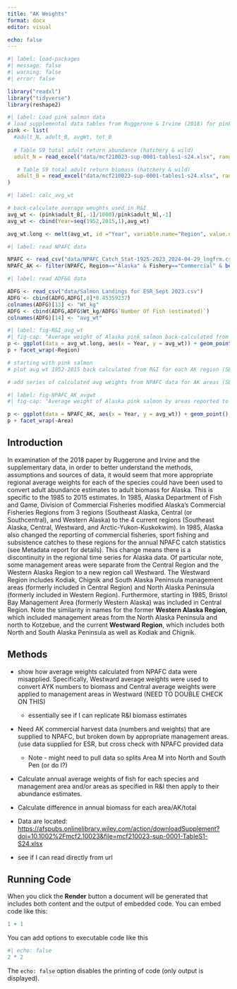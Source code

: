 ```yaml
---
title: "AK Weights"
format: docx
editor: visual

echo: false
---
```


```r
#| label: load-packages
#| message: false
#| warning: false
#| error: false

library("readxl")
library("tidyverse")
library(reshape2)
```

```r
#| label: Load pink salmon data
# load supplemental data tables from Ruggerone & Irvine (2018) for pink salmon (not grabbing the final "total" column)
pink <- list(
  #adult_N, adult_B, avgWt, tot_B
  
  # Table S9 total adult return abundance (hatchery & wild)
  adult_N = read_excel("data/mcf210023-sup-0001-tables1-s24.xlsx", range = "ST 9-12 Total ret (nos) 52-15!A6:O70"),

   # Table S9 total adult return biomass (hatchery & wild)
   adult_B = read_excel("data/mcf210023-sup-0001-tables1-s24.xlsx", range = "ST 13-16 Tot ret (bioma) 52-15!A6:O70")  
)

```

```r
#| label: calc_avg_wt

# back-calculate average weughts used in R&I  
avg_wt <- (pink$adult_B[,-1]/1000)/pink$adult_N[,-1]
avg_wt <- cbind(Year=seq(1952,2015,1),avg_wt)

avg_wt.long <- melt(avg_wt, id ="Year", variable.name="Region", value.name="avg_wt")
```


```r
#| label: read NPAFC data

NPAFC <- read_csv("data/NPAFC_Catch_Stat-1925-2023_2024-04-29_lngfrm.csv")
NPAFC_AK <- filter(NPAFC, Region=="Alaska" & Fishery=="Commercial" & between(Year,1952,2015) & Species=="Pink")

```

```r
#| label: read ADF&G data

ADFG <- read_csv("data/Salmon Landings for ESR_Sept 2023.csv")
ADFG <- cbind(ADFG,ADFG[,8]*0.45359237)
colnames(ADFG)[13] <- "Wt_kg"       
ADFG <- cbind(ADFG,ADFG$Wt_kg/ADFG$`Number Of Fish (estimated)`)
colnames(ADFG)[14] <- "avg_wt" 
```

```r
#| label: fig-R&I_avg_wt
#| fig-cap: "Average weight of Alaska pink salmon back-calculated from supplementary abundance and biomass data provided by Ruggerone and Irivne (2018)"
p <- ggplot(data = avg_wt.long, aes(x = Year, y = avg_wt)) + geom_point()
p + facet_wrap(~Region) 

# starting with pink salmon
# plot avg wt 1952-2015 back calculated from R&I for each AK region (SEAK, PWS, CI, Kod, SPen, WAK)

# add series of calculated avg weights from NPAFC data for AK areas (SEAK, Central, Westward, AYK)

```

```r
#| label: fig-NPAFC_AK_avgwt
#| fig-cap: "Average weight of Alaska pink salmon by areas reported to NPAFC, 1952 to 2015. Note area designations change in 1985. Source: NPAFC (2024)"

p <- ggplot(data = NPAFC_AK, aes(x = Year, y = avg_wt)) + geom_point()
p + facet_wrap(~Area)     
```


## Introduction

In examination of the 2018 paper by Ruggerone and Irvine and the supplementary data, in order to better understand the methods, assumptions and sources of data, it would seem that more appropriate regional average weights for each of the species could have been used to convert adult abundance estimates to adult biomass for Alaska. This is specific to the 1985 to 2015 estimates. In 1985, Alaska Department of Fish and Game, Division of Commercial Fisheries modified Alaska's Commercial Fisheries Regions from 3 regions (Southeast Alaska, Central (or Southcentral), and Western Alaska) to the 4 current regions (Southeast Alaska, Central, Westward, and Arctic-Yukon-Kuskokwim). In 1985, Alaska also changed the reporting of commercial fisheries, sport fishing and subsistence catches to these regions for the annual NPAFC catch statistics (see Metadata report for details). This change means there is a discontinuity in the regional time series for Alaska data. Of particular note, some management areas were separate from the Central Region and the Western Alaska Region to a new region call Westward. The Westward Region includes Kodiak, Chignik and South Alaska Peninsula management areas (formerly included in Central Region) and North Alaska Peninsula (formerly included in Western Region). Furthermore, starting in 1985, Bristol Bay Management Area (formerly Western Alaska) was included in Central Region. Note the similarity in names for the former **Western Alaska Region**, which included management areas from the North Alaska Peninsula and north to Kotzebue, and the current **Westward Region**, which includes both North and South Alaska Peninsula as well as Kodiak and Chignik.

## Methods

-   show how average weights calculated from NPAFC data were misapplied. Specifically, Westward average weights were used to convert AYK numbers to biomass and Central average weights were applied to management areas in Westward (NEED TO DOUBLE CHECK ON THIS)

    -   essentially see if I can replicate R&I biomass estimates

-   Need AK commercial harvest data (numbers and weights) that are supplied to NPAFC, but broken down by appropriate management areas. (use data supplied for ESR, but cross check with NPAFC provided data

    -   Note - might need to pull data so splits Area M into North and South Pen (or do I?)

-   Calculate annual average weights of fish for each species and management area and/or areas as specified in R&I then apply to their abundance estimates.

-   Calculate difference in annual biomass for each area/AK/total

-   Data are located: <https://afspubs.onlinelibrary.wiley.com/action/downloadSupplement?doi=10.1002%2Fmcf2.10023&file=mcf210023-sup-0001-TableS1-S24.xlsx>

-   see if I can read directly from url

## Running Code

When you click the **Render** button a document will be generated that includes both content and the output of embedded code. You can embed code like this:

```r
1 + 1
```

You can add options to executable code like this

```r
#| echo: false
2 * 2
```

The `echo: false` option disables the printing of code (only output is displayed).
